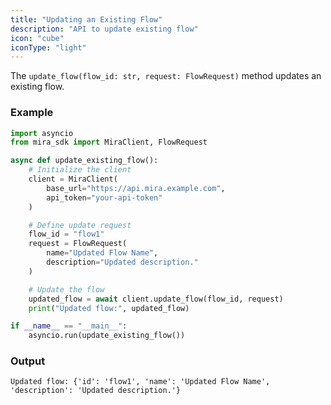 ```yaml
---
title: "Updating an Existing Flow"
description: "API to update existing flow"
icon: "cube"
iconType: "light"
---
```


The `update_flow(flow_id: str, request: FlowRequest)` method updates an existing flow.

### Example

```python
import asyncio
from mira_sdk import MiraClient, FlowRequest

async def update_existing_flow():
    # Initialize the client
    client = MiraClient(
        base_url="https://api.mira.example.com",
        api_token="your-api-token"
    )

    # Define update request
    flow_id = "flow1"
    request = FlowRequest(
        name="Updated Flow Name",
        description="Updated description."
    )

    # Update the flow
    updated_flow = await client.update_flow(flow_id, request)
    print("Updated flow:", updated_flow)

if __name__ == "__main__":
    asyncio.run(update_existing_flow())
```

### Output

```plaintext
Updated flow: {'id': 'flow1', 'name': 'Updated Flow Name', 'description': 'Updated description.'}
```